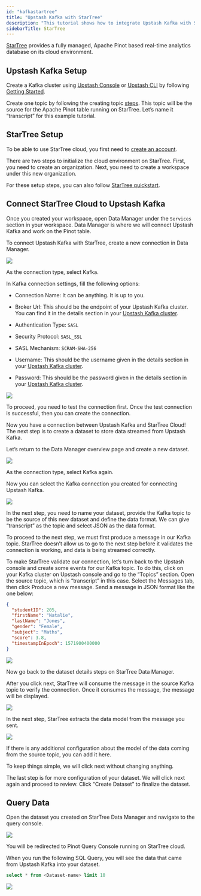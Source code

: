 ```yaml
---
id: "kafkastartree"
title: "Upstash Kafka with StarTree"
description: "This tutorial shows how to integrate Upstash Kafka with StarTree"
sidebarTitle: StarTree
---
```


[StarTree](https://startree.ai/) provides a fully managed, Apache Pinot based
real-time analytics database on its cloud environment.

## Upstash Kafka Setup

Create a Kafka cluster using [Upstash Console](https://console.upstash.com) or
[Upstash CLI](https://github.com/upstash/cli) by following
[Getting Started](https://docs.upstash.com/kafka).

Create one topic by following the creating topic
[steps](https://docs.upstash.com/kafka#create-a-topic). This topic will be the
source for the Apache Pinot table running on StarTree. Let’s name it
“transcript” for this example tutorial.

## StarTree Setup

To be able to use StarTree cloud, you first need to
[create an account](https://startree.ai/saas-signup).

There are two steps to initialize the cloud environment on StarTree. First, you
need to create an organization. Next, you need to create a workspace under this
new organization.

For these setup steps, you can also follow
[StarTree quickstart](https://dev.startree.ai/docs/startree-enterprise-edition/startree-cloud/getting-started/saas/how-to-guide).

## Connect StarTree Cloud to Upstash Kafka

Once you created your workspace, open Data Manager under the `Services` section
in your workspace. Data Manager is where we will connect Upstash Kafka and work
on the Pinot table.

To connect Upstash Kafka with StarTree, create a new connection in Data Manager.

<Frame>
  <img src="/img/startree/create-a-connection.png" />
</Frame>

As the connection type, select Kafka.

In Kafka connection settings, fill the following options:

- Connection Name: It can be anything. It is up to you.

- Broker Url: This should be the endpoint of your Upstash Kafka cluster. You can
  find it in the details section in your
  [Upstash Kafka cluster](https://console.upstash.com/kafka).

- Authentication Type: `SASL`

- Security Protocol: `SASL_SSL`

- SASL Mechanism: `SCRAM-SHA-256`

- Username: This should be the username given in the details section in your
  [Upstash Kafka cluster](https://console.upstash.com/kafka).

- Password: This should be the password given in the details section in your
  [Upstash Kafka cluster](https://console.upstash.com/kafka).

<Frame>
  <img src="/img/startree/create-kafka-connection.png" />
</Frame>

To proceed, you need to test the connection first. Once the test connection is
successful, then you can create the connection.

Now you have a connection between Upstash Kafka and StarTree Cloud! The next
step is to create a dataset to store data streamed from Upstash Kafka.

Let’s return to the Data Manager overview page and create a new dataset.

<Frame>
  <img src="/img/startree/create-a-dataset.png" />
</Frame>

As the connection type, select Kafka again.

Now you can select the Kafka connection you created for connecting Upstash
Kafka.

<Frame>
  <img src="/img/startree/select-kafka-connection.png" />
</Frame>

In the next step, you need to name your dataset, provide the Kafka topic to be
the source of this new dataset and define the data format. We can give
“transcript” as the topic and select JSON as the data format.

To proceed to the next step, we must first produce a message in our Kafka topic.
StarTree doesn’t allow us to go to the next step before it validates the
connection is working, and data is being streamed correctly.

To make StarTree validate our connection, let’s turn back to the Upstash console
and create some events for our Kafka topic. To do this, click on your Kafka
cluster on Upstash console and go to the “Topics” section. Open the source
topic, which is “transcript” in this case. Select the Messages tab, then click
Produce a new message. Send a message in JSON format like the one below:

```json
{
  "studentID": 205,
  "firstName": "Natalie",
  "lastName": "Jones",
  "gender": "Female",
  "subject": "Maths",
  "score": 3.8,
  "timestampInEpoch": 1571900400000
}
```

<Frame>
  <img src="/img/startree/produce-message.png" />
</Frame>

Now go back to the dataset details steps on StarTree Data Manager.

After you click next, StarTree will consume the message in the source Kafka
topic to verify the connection. Once it consumes the message, the message will
be displayed.

<Frame>
  <img src="/img/startree/sample-data.png" />
</Frame>

In the next step, StarTree extracts the data model from the message you sent.

<Frame>
  <img src="/img/startree/data-modeling.png" />
</Frame>

If there is any additional configuration about the model of the data coming from
the source topic, you can add it here.

To keep things simple, we will click next without changing anything.

The last step is for more configuration of your dataset. We will click next
again and proceed to review. Click “Create Dataset” to finalize the dataset.

## Query Data

Open the dataset you created on StarTree Data Manager and navigate to the query
console.

<Frame>
  <img src="/img/startree/open-query-console.png" />
</Frame>

You will be redirected to Pinot Query Console running on StarTree cloud.

When you run the following SQL Query, you will see the data that came from
Upstash Kafka into your dataset.

```sql
select * from <Dataset-name> limit 10
```

<Frame>
  <img src="/img/startree/query-result.png" />
</Frame>

